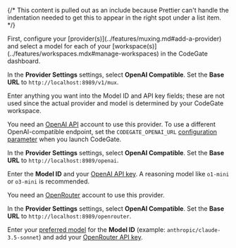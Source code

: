 {/* This content is pulled out as an include because Prettier can't handle the indentation needed to get this to appear in the right spot under a list item. */}


<Tabs groupId="provider" queryString="provider">
<TabItem value="mux" label="CodeGate muxing" default>
First, configure your [provider(s)](../features/muxing.md#add-a-provider) and
select a model for each of your
[workspace(s)](../features/workspaces.mdx#manage-workspaces) in the CodeGate dashboard.

In the **Provider Settings** settings, select **OpenAI Compatible**. Set the
**Base URL** to `http://localhost:8989/v1/mux`.

Enter anything you want into the Model ID and API key fields; these are not used
since the actual provider and model is determined by your CodeGate workspace.

</TabItem>
<TabItem value="openai" label="OpenAI">

You need an [OpenAI API](https://openai.com/api/) account to use this provider.
To use a different OpenAI-compatible endpoint, set the `CODEGATE_OPENAI_URL`
[configuration parameter](../how-to/configure.md) when you launch CodeGate.

In the **Provider Settings** settings, select **OpenAI Compatible**. Set the
**Base URL** to `http://localhost:8989/openai`.

Enter the **Model ID** and your
[OpenAI API key](https://platform.openai.com/api-keys). A reasoning model like
`o1-mini` or `o3-mini` is recommended.

</TabItem>
<TabItem value="openrouter" label="OpenRouter">

You need an [OpenRouter](https://openrouter.ai/) account to use this provider.

In the **Provider Settings** settings, select **OpenAI Compatible**. Set the
**Base URL** to `http://localhost:8989/openrouter`.

Enter your [preferred model](https://openrouter.ai/models) for the **Model ID**
(example: `anthropic/claude-3.5-sonnet`) and add your
[OpenRouter API key](https://openrouter.ai/keys).

</TabItem>
</Tabs>
